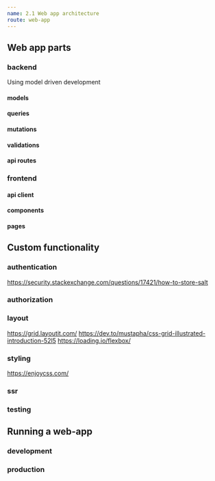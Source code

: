 ```yaml
---
name: 2.1 Web app architecture
route: web-app
---
```


## Web app parts

### backend
Using model driven development

#### models

#### queries

#### mutations

#### validations

#### api routes

### frontend

#### api client

#### components

#### pages


## Custom functionality

### authentication
https://security.stackexchange.com/questions/17421/how-to-store-salt
### authorization

### layout
https://grid.layoutit.com/
https://dev.to/mustapha/css-grid-illustrated-introduction-52l5
https://loading.io/flexbox/

### styling
https://enjoycss.com/
### ssr

### testing

## Running a web-app

### development

### production

